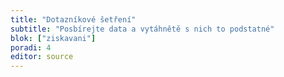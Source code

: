 ```yaml
---
title: "Dotazníkové šetření"
subtitle: "Posbírejte data a vytáhnětě s nich to podstatné"
blok: ["ziskavani"]
poradi: 4
editor: source
---
```

